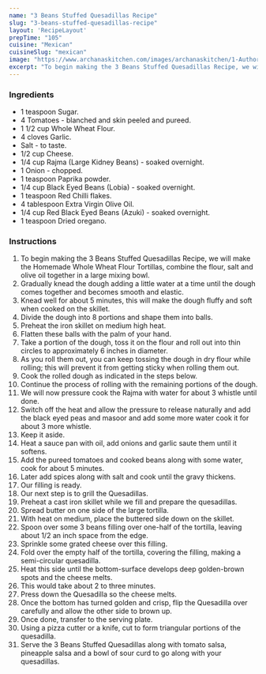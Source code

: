 ---
name: "3 Beans Stuffed Quesadillas Recipe"
slug: "3-beans-stuffed-quesadillas-recipe"
layout: 'RecipeLayout'
prepTime: "105"
cuisine: "Mexican"
cuisineSlug: "mexican"
image: "https://www.archanaskitchen.com/images/archanaskitchen/1-Author/sibyl_sunitha/3_Beans_Stuffed_Quesadillas_Recipe_.jpg"
excerpt: "To begin making the 3 Beans Stuffed Quesadillas Recipe, we will make the Homemade Whole Wheat Flour Tortillas, combine the flour, salt and olive oil together in a large mixing bowl"
---

### Ingredients

- 1 teaspoon Sugar.
- 4 Tomatoes - blanched and skin peeled and pureed.
- 1 1/2 cup Whole Wheat Flour.
- 4 cloves Garlic.
- Salt - to taste.
- 1/2 cup Cheese.
- 1/4 cup Rajma (Large Kidney Beans) - soaked overnight.
- 1 Onion - chopped.
- 1 teaspoon Paprika powder.
- 1/4 cup Black Eyed Beans (Lobia) - soaked overnight.
- 1 teaspoon Red Chilli flakes.
- 4 tablespoon Extra Virgin Olive Oil.
- 1/4 cup Red Black Eyed Beans (Azuki) - soaked overnight.
- 1 teaspoon Dried oregano.

### Instructions

1. To begin making the 3 Beans Stuffed Quesadillas Recipe, we will make the Homemade Whole Wheat Flour Tortillas, combine the flour, salt and olive oil together in a large mixing bowl.
1. Gradually knead the dough adding a little water at a time until the dough comes together and becomes smooth and elastic.
1. Knead well for about 5 minutes, this will make the dough fluffy and soft when cooked on the skillet.
1. Divide the dough into 8 portions and shape them into balls.
1. Preheat the iron skillet on medium high heat.
1. Flatten these balls with the palm of your hand.
1. Take a portion of the dough, toss it on the flour and roll out into thin circles to approximately 6 inches in diameter.
1. As you roll them out, you can keep tossing the dough in dry flour while rolling; this will prevent it from getting sticky when rolling them out.
1. Cook the rolled dough as indicated in the steps below.
1. Continue the process of rolling with the remaining portions of the dough.
1. We will now pressure cook the Rajma with water for about 3 whistle until done.
1. Switch off the heat and allow the pressure to release naturally and add the black eyed peas and masoor and add some more water cook it for about 3 more whistle.
1.  Keep it aside.
1. Heat a sauce pan with oil, add onions and garlic saute them until it softens.
1. Add the pureed tomatoes and cooked beans along with some water, cook for about 5 minutes.
1. Later add spices along with salt and cook until the gravy thickens.
1. Our filling is ready.
1. Our next step is to grill the Quesadillas.
1. Preheat a cast iron skillet while we fill and prepare the quesadillas.
1. Spread butter on one side of the large tortilla.
1. With heat on medium, place the buttered side down on the skillet.
1. Spoon over some 3 beans filling over one-half of the tortilla, leaving about 1/2 an inch space from the edge.
1. Sprinkle some grated cheese over this filling.
1. Fold over the empty half of the tortilla, covering the filling, making a semi-circular quesadilla.
1. Heat this side until the bottom-surface develops deep golden-brown spots and the cheese melts.
1. This would take about 2 to three minutes.
1. Press down the Quesadilla so the cheese melts.
1. Once the bottom has turned golden and crisp, flip the Quesadilla over carefully and allow the other side to brown up.
1. Once done, transfer to the serving plate.
1. Using a pizza cutter or a knife, cut to form triangular portions of the quesadilla.
1. Serve the 3 Beans Stuffed Quesadillas along with tomato salsa, pineapple salsa and a bowl of sour curd to go along with your quesadillas.
